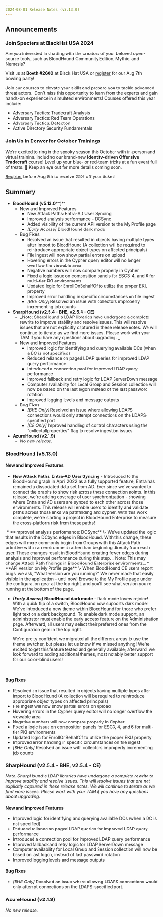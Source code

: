 ```yaml
---
2024-08-01 Release Notes (v5.13.0)
---
```


## Announcements

### Join Specters at BlackHat USA 2024


Are you interested in chatting with the creators of your beloved open-source tools, such as BloodHound Community Edition, Mythic, and Nemesis?

Visit us at **Booth #2600** at Black Hat USA or [register](https://events.humanitix.com/specterops-black-hat-happy-hour-at-brooklyn-bowl) for our Aug 7th bowling party!

Join our courses to elevate your skills and prepare you to tackle advanced threat actors.  Don’t miss this opportunity to learn from the experts and gain hands-on experience in simulated environments! Courses offered this year include:

* Adversary Tactics: Tradecraft Analysis
* Adversary Tactics: Red Team Operations
* Adversary Tactics: Detection
* Active Directory Security Fundamentals

### Join Us in Denver for October Trainings

We’re excited to ring in the spooky season this October with in-person and virtual training, including our brand-new **Identity-driven Offensive Tradecraft** course! Level up your blue- or red-team tricks at a fun event full of treats. 🎃 Keep an eye out for more details coming soon.

[Register](https://ticketing.humanitix.com/tours/october-2024-public-trainings-in-person-and-virtual) before Aug 8th to receive 25% off your ticket!

## Summary


* **BloodHound (v5.13.0****)**
    * New and Improved Features
        * New Attack Paths: Entra-AD User Syncing
        * Improved analysis performance - DCSync
        * Added visibility of the current API version to the My Profile page
        * _\[Early Access\]_ BloodHound dark mode
    * Bug Fixes
        * Resolved an issue that resulted in objects having multiple types after import to BloodHound (A collection will be required to reintroduce appropriate object types on affected principals)
        * File ingest will now show partial errors on upload
        * Hovering errors in the Cypher query editor will no longer overflow the viewable area
        * Negative numbers will now compare properly in Cypher
        * Fixed a logic issue on composition panels for ESC3, 4, and 6 for multi-tier PKI environments
        * Updated logic for EnrollOnBehalfOf to utilize the proper EKU property
        * Improved error handling in specific circumstances on file ingest
        * _\[BHE Only\]_ Resolved an issue with collectors improperly incrementing job counts
* **SharpHound (v2.5.4 - BHE, v2.5.4 - CE)**
    * _Note: SharpHound's LDAP libraries have undergone a complete rewrite to improve stability and resolve issues. This will resolve issues that are not explicitly captured in these release notes. We will continue to iterate as we find more issues. Please work with your TAM if you have any questions about upgrading.
        _
    * New and Improved Features
        * Improved logic for identifying and querying available DCs (when a DC is not specified)
        * Reduced reliance on paged LDAP queries for improved LDAP query performance
        * Introduced a connection pool for improved LDAP query performance
        * Improved fallback and retry logic for LDAP ServerDown message
        * Computer availability for Local Group and Session collection will now be based on the last logon instead of the last password rotation
        * Improved logging levels and message outputs
    * Bug Fixes
        * _\[BHE Only\]_ Resolved an issue where allowing LDAPS connections would only attempt connections on the LDAPS-specified port
        * _\[CE Only\]_ Improved handling of control characters using the "collectallproperties" flag to resolve ingestion issues
* **AzureHound (v2.1.9)**
    * _No new release._

### BloodHound (v5.13.0)
#### New and Improved Features

* **New Attack Paths: Entra-AD User Syncing** \- Introduced to the BloodHound graph in April 2022 as a fully supported feature, Entra has remained a dissociated data set from AD. Ever since we've wanted to connect the graphs to show risk across those connection points. In this release, we're adding coverage of user synchronization - showing where Entra and AD users are synced to each other across those environments. This release will enable users to identify and validate paths across those links via pathfinding and cypher. With this work complete, we're starting a project in BloodHound Enterprise to measure the cross-platform risk from these paths!
<Frame>
  <img src="/hc/images/mceclip0-1.png" alt=""/>
</Frame>
* **Improved analysis performance: DCSync** \- We've updated the logic that results in the DCSync edges in BloodHound. With this change, these edges will more commonly begin from Groups with this Attack Path primitive within an environment rather than beginning directly from each user. These changes result in BloodHound creating fewer edges during analysis and improved performance during this step.
    _
    Note: This may change Attack Path findings in BloodHound Enterprise environments._
* **API version on My Profile page** \- When BloodHound CE users report bugs, we ask, "What version are you running?" We never made that easily visible in the application - until now! Browse to the My Profile page under the configuration gear at the top right, and you'll see what version you're running at the bottom of the page.
<Frame>
  <img src="/hc/images/mceclip1-2.png" alt=""/>
</Frame>


* **_\[Early Access\]_ BloodHound dark mode** \- Dark mode lovers rejoice! With a quick flip of a switch, BloodHound now supports dark mode! We've introduced a new theme within BloodHound for those who prefer light text on a dark background. To enable dark mode support, an administrator must enable the early access feature on the Administration page. Afterward, all users may select their preferred ones from the Configuration gear in the top right.

    We're pretty confident we migrated all the different areas to use the theme switcher, but please let us know if we missed anything! We're excited to get this feature tested and generally available; afterward, we look forward to adding additional themes, most notably better support for our color-blind users!
<Frame>
  <img src="/hc/images/mceclip2-3.png" alt=""/>
</Frame>
<Frame>
  <img src="/hc/images/mceclip3-4.png" alt=""/>
</Frame>

#### Bug Fixes

* Resolved an issue that resulted in objects having multiple types after import to BloodHound (A collection will be required to reintroduce appropriate object types on affected principals)
* File ingest will now show partial errors on upload
* Hovering errors in the Cypher query editor will no longer overflow the viewable area
* Negative numbers will now compare properly in Cypher
* Fixed a logic issue on composition panels for ESC3, 4, and 6 for multi-tier PKI environments
* Updated logic for EnrollOnBehalfOf to utilize the proper EKU property
* Improved error handling in specific circumstances on file ingest
* _\[BHE Only\]_ Resolved an issue with collectors improperly incrementing job counts

### SharpHound (v2.5.4 - BHE, v2.5.4 - CE)

_Note: SharpHound's LDAP libraries have undergone a complete rewrite to improve stability and resolve issues. This will resolve issues that are not explicitly captured in these release notes. We will continue to iterate as we find more issues. Please work with your TAM if you have any questions about upgrading._

#### New and Improved Features

* Improved logic for identifying and querying available DCs (when a DC is not specified)
* Reduced reliance on paged LDAP queries for improved LDAP query performance
* Introduced a connection pool for improved LDAP query performance
* Improved fallback and retry logic for LDAP ServerDown message
* Computer availability for Local Group and Session collection will now be based on last logon, instead of last password rotation
* Improved logging levels and message outputs

#### Bug Fixes

* _\[BHE Only\]_ Resolved an issue where allowing LDAPS connections would only attempt connections on the LDAPS-specified port.

### AzureHound (v2.1.9)
_No new release._

